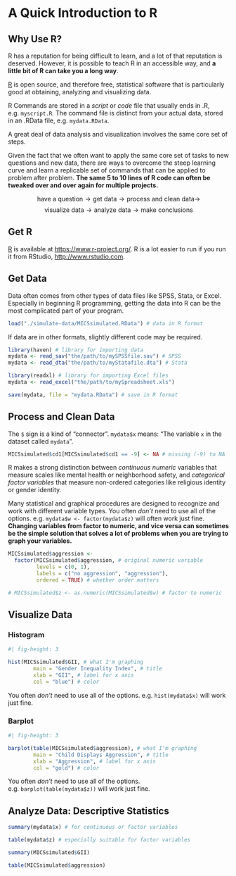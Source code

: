 # A Quick Introduction to R

## Why Use R?

R has a reputation for being difficult to learn, and a lot of that reputation is deserved. However, it is possible to teach R in an accessible way, and **a little bit of R can take you a long way**.  

[R](https://www.r-project.org/) is open source, and therefore free, statistical software that is particularly good at obtaining, analyzing and visualizing data.

R Commands are stored in a *script* or *code* file that usually ends in .R, e.g. `myscript.R`. The command file is distinct from your actual data, stored in an .RData file, e.g. `mydata.RData`.

A great deal of data analysis and visualization involves the same core set of steps.

Given the fact that we often want to apply the same core set of tasks to new questions and new data, there are ways to overcome the steep learning curve and learn a replicable set of commands that can be applied to problem after problem. **The same 5 to 10 lines of R code can often be tweaked over and over again for multiple projects.**

$$\text{have a question} \rightarrow \text{get data} \rightarrow \text{process and clean data} \rightarrow$$ 
$$\text{visualize data} \rightarrow \text{analyze data} \rightarrow \text{make conclusions}$$

## Get R

[R](https://www.r-project.org/) is available at [https://www.r-project.org/](https://www.r-project.org/). R is a lot easier to run if you run it from RStudio, [http://www.rstudio.com](http://www.rstudio.com).

## Get Data 

Data often comes from other types of data files like SPSS, Stata, or Excel. Especially in beginning R programming, getting the data into R can be the most complicated part of your program.

```r

load("./simulate-data/MICSsimulated.RData") # data in R format

```

If data are in other formats, slightly different code may be required. 

```r

library(haven) # library for importing data 
mydata <- read_sav("the/path/to/mySPSSfile.sav") # SPSS
mydata <- read_dta("the/path/to/myStatafile.dta") # Stata

library(readxl) # library for importing Excel files
mydata <- read_excel("the/path/to/mySpreadsheet.xls")

save(mydata, file = "mydata.RData") # save in R format

```

## Process and Clean Data  

The `$` sign is a kind of "connector".  `mydata$x` means:  "The variable `x` in the dataset called `mydata`". 

```r

MICSsimulated$cd1[MICSsimulated$cd1 == -9] <- NA # missing (-9) to NA

```

R makes a strong distinction between *continuous* *numeric* variables that measure  scales like mental health or neighborhood safety, and *categorical* *factor variables* that measure non-ordered categories like religious identity or gender identity. 

Many statistical and graphical procedures are designed to recognize and work with different variable types. You often *don't* need to use all of the options.  e.g. `mydata$w <- factor(mydata$z)` will often work just fine. **Changing variables from factor to numeric, and vice versa can sometimes be the simple solution that solves a lot of problems when you are trying to graph your variables.**

```r

MICSsimulated$aggression <- 
  factor(MICSsimulated$aggression, # original numeric variable
         levels = c(0, 1), 
         labels = c("no aggression", "aggression"), 
         ordered = TRUE) # whether order matters

# MICSsimulated$z <- as.numeric(MICSsimulated$w) # factor to numeric

```

## Visualize Data

### Histogram

```r
#| fig-height: 3

hist(MICSsimulated$GII, # what I'm graphing
        main = "Gender Inequality Index", # title
        xlab = "GII", # label for x axis
        col = "blue") # color

```

:::{.callout-tip}
You often *don't* need to use all of the options.  e.g. `hist(mydata$x)` will work just fine.
:::


### Barplot 

```r
#| fig-height: 3

barplot(table(MICSsimulated$aggression), # what I'm graphing
        main = "Child Displays Aggression", # title
        xlab = "Aggression", # label for x axis
        col = "gold") # color

```

:::{.callout-tip}
You often *don't* need to use all of the options.  e.g. `barplot(table(mydata$z))` will work just fine.
:::

## Analyze Data: Descriptive Statistics

```r

summary(mydata$x) # for continuous or factor variables

table(mydata$z) # especially suitable for factor variables

```

```r

summary(MICSsimulated$GII)

table(MICSsimulated$aggression)

```







